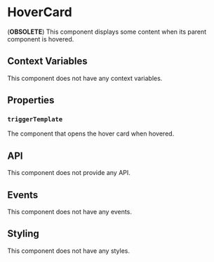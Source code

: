 # HoverCard

(**OBSOLETE**) This component displays some content when its parent component is hovered.

## Context Variables

This component does not have any context variables.

## Properties

### `triggerTemplate`

The component that opens the hover card when hovered.

## API

This component does not provide any API.

## Events

This component does not have any events.

## Styling

This component does not have any styles.
